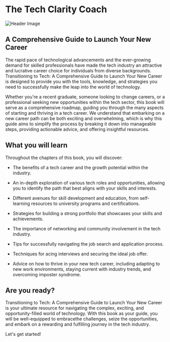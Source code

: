 

# The Tech Clarity Coach

![Header Image](../public/assets/undraw_online_learning_re_qw08.svg)

## A Comprehensive Guide to Launch Your New Career

The rapid pace of technological advancements and the ever-growing demand for skilled professionals have made
the tech industry an attractive and lucrative career choice for individuals from diverse backgrounds.
Transitioning to Tech: A Comprehensive Guide to Launch Your New Career is designed to provide you with the tools,
knowledge, and strategies you need to successfully make the leap into the world of technology.

Whether you're a recent graduate, someone looking to change careers, or a professional seeking new opportunities
within the tech sector, this book will serve as a comprehensive roadmap, guiding you through the many aspects of
starting and thriving in a tech career. We understand that embarking on a new career path can be both exciting
and overwhelming, which is why this guide aims to simplify the process by breaking it down into manageable steps,
providing actionable advice, and offering insightful resources.

## What you will learn

Throughout the chapters of this book, you will discover:

- The benefits of a tech career and the growth potential within the industry.

- An in-depth exploration of various tech roles and opportunities, allowing you to identify the path that best
  aligns with your skills and interests.

- Different avenues for skill development and education, from self-learning resources to university programs
  and certifications.

- Strategies for building a strong portfolio that showcases your skills and achievements.

- The importance of networking and community involvement in the tech industry.

- Tips for successfully navigating the job search and application process.

- Techniques for acing interviews and securing the ideal job offer.

- Advice on how to thrive in your new tech career, including adapting to new work environments, staying current
  with industry trends, and overcoming imposter syndrome.

## Are you ready?

Transitioning to Tech: A Comprehensive Guide to Launch Your New Career is your ultimate resource for navigating
the complex, exciting, and opportunity-filled world of technology. With this book as your guide, you will be
well-equipped to embracethe challenges, seize the opportunities, and embark on a rewarding and fulfilling journey
in the tech industry.

Let's get started!
